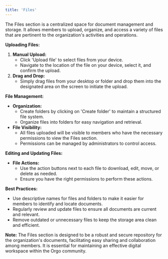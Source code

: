 ```yaml
---
title: 'Files'
---
```


The Files section is a centralized space for document management and storage. It allows members to upload, organize, and access a variety of files that are pertinent to the organization's activities and operations.

**Uploading Files:**

1. **Manual Upload:**
   * Click 'Upload file' to select files from your device.
   * Navigate to the location of the file on your device, select it, and confirm the upload.
2. **Drag and Drop:**
   * Simply drag files from your desktop or folder and drop them into the designated area on the screen to initiate the upload.

**File Management:**

* **Organization:**
  * Create folders by clicking on 'Create folder' to maintain a structured file system.
  * Organize files into folders for easy navigation and retrieval.
* **File Visibility:**
  * All files uploaded will be visible to members who have the necessary permissions to view the Files section.
  * Permissions can be managed by administrators to control access.

**Editing and Updating Files:**

* **File Actions:**
  * Use the action buttons next to each file to download, edit, move, or delete as needed.
  * Ensure you have the right permissions to perform these actions.

**Best Practices:**

* Use descriptive names for files and folders to make it easier for members to identify and locate documents.
* Regularly review and update files to ensure all documents are current and relevant.
* Remove outdated or unnecessary files to keep the storage area clean and efficient.

**Note:** The Files section is designed to be a robust and secure repository for the organization's documents, facilitating easy sharing and collaboration among members. It is essential for maintaining an effective digital workspace within the Orgo community.